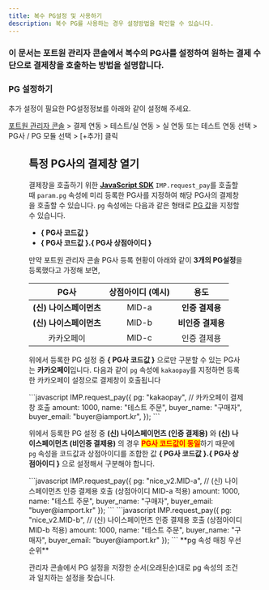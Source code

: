 ```yaml
---
title: 복수 PG설정 및 사용하기
description: 복수 PG를 사용하는 경우 설정방법을 확인할 수 있습니다.
---
```




### 이 문서는 포트원 관리자 콘솔에서 복수의 PG사를 설정하여 원하는 결제 수단으로 결제창을 호출하는 방법을 설명합니다.

### PG 설정하기
추가 설정이 필요한 PG설정정보를 아래와 같이 설정해 주세요.

[포트원 관리자 콘솔](https://admin.portone.io/) > 결제 연동 > 테스트/실 연동 > 실 연동 또는 테스트 연동 선택 > PG사 / PG 모듈 선택 > [+추가] 클릭

<Figure src={image1} />

## 특정 PG사의 결제창 열기 <a href="#pg" id="pg"></a>

결제창을 호출하기 위한 [**JavaScript SDK**](../sdk/javascript-sdk-old/readme) `IMP.request_pay`를 호출할 때 `param.pg` 속성에 미리 등록한 PG사를 지정하여 해당 PG사의 결제창을 호출할 수 있습니다. `pg` 속성에는 다음과 같은 형태로 [PG 값](https://docs.iamport.kr/sdk/javascript-sdk?lang=ko#request_pay-pg)을 지정할 수 있습니다.

- **\{ PG사 코드값 \}**
- **\{ PG사 코드값 \}.\{ PG사 상점아이디 \}**

만약 포트원 관리자 콘솔 PG사 등록 현황이 아래와 같이 **3개의 PG설정**을 등록했다고 가정해 보면,

|PG사                   |상점아이디 (예시)|용도             |
|:---------------------:|:---------------:|:---------------:|
|**(신) 나이스페이먼츠**|MID-a            |**인증 결제용**  |
|**(신) 나이스페이먼츠**|MID-b            |**비인증 결제용**|
|카카오페이             |MID-c            |인증 결제용      |

위에서 등록한 PG 설정 중 **\{ PG사 코드값 \}** 으로만 구분할 수 있는 PG사는 **카카오페이**입니다. 다음과 같이 `pg` 속성에 `kakaopay`를 지정하면 등록한 카카오페이 설정으로 결제창이 호출됩니다

<Tabs>
<Tab title="카카오페이 호출">
```javascript
IMP.request_pay({
  pg: "kakaopay", // 카카오페이 결제창 호출
  amount: 1000,
  name: "테스트 주문",
  buyer_name: "구매자",
  buyer_email: "buyer@iamport.kr",
});
```
</Tab>
</Tabs>

위에서 등록한 PG 설정 중 **(신) 나이스페이먼츠 (인증 결제용)** 와 **(신) 나이스페이먼츠 (비인증 결제용)** 의 경우 <mark style="color:red;">**PG사 코드값이 동일**</mark>하기 때문에 `pg` 속성을 코드값과 상점아이디를 조합한 값 **\{ PG사 코드값 \}.\{ PG사 상점아이디 \}** 으로 설정해서 구분해야 합니다.

<Tabs>
<Tab title="(신) 나이스페이먼츠 인증 결제용 호출">
```javascript
IMP.request_pay({
  pg: "nice_v2.MID-a", // (신) 나이스페이먼츠 인증 결제용 호출 (상점아이디 MID-a 적용)
  amount: 1000,
  name: "테스트 주문",
  buyer_name: "구매자",
  buyer_email: "buyer@iamport.kr"
  });
```

</Tab>

<Tab title="(신) 나이스페이먼츠 비인증 결제용 호출">
```javascript
IMP.request_pay({
  pg: "nice_v2.MID-b", // (신) 나이스페이먼츠 인증 결제용 호출 (상점아이디 MID-b 적용)
  amount: 1000,
  name: "테스트 주문",
  buyer_name: "구매자",
  buyer_email: "buyer@iamport.kr"
});
```

</Tab>
</Tabs>

<Hint style="info">
**pg 속성 매칭 우선순위**

관리자 콘솔에서 PG 설정을 저장한 순서(오래된순)대로 pg 속성의 조건과 일치하는 설정을 찾습니다. 
</Hint>
